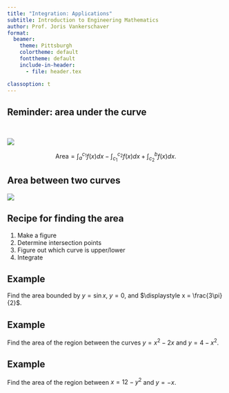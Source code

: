 ```yaml
---
title: "Integration: Applications"
subtitle: Introduction to Engineering Mathematics
author: Prof. Joris Vankerschaver
format:
  beamer:
    theme: Pittsburgh
    colortheme: default
    fonttheme: default
    include-in-header:
      - file: header.tex

classoption: t
---
```


## Reminder: area under the curve

&nbsp;

![](./images/09-integration/area-mixed.svg){fig-align="center"}

$$
    \text{Area} = \int_a^{c_1} f(x) dx - \int_{c_1}^{c_2} f(x) dx + \int_{c_2}^b f(x) dx.
$$


## Area between two curves

![](./images/09-integration/area-two-curves.svg){fig-align="center"}


## Recipe for finding the area

1. Make a figure
2. Determine intersection points
3. Figure out which curve is upper/lower
4. Integrate

## Example

Find the area bounded by $y = \sin x$, $y = 0$, and $\displaystyle x = \frac{3\pi}{2}$.

## Example

Find the area of the region between the curves $y = x^2 - 2x$ and $y = 4 - x^2$.

## Example 

Find the area of the region between $x = 12 - y^2$ and $y = -x$.
